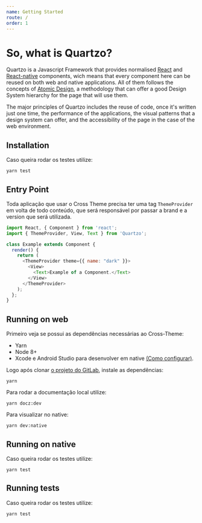 ```yaml
---
name: Getting Started
route: /
order: 1
---
```


# So, what is Quartzo?

Quartzo is a Javascript Framework that provides normalised [React](https://github.com/facebook/react) and [React-native](https://github.com/facebook/react-native) components, wich means that every component here can be reused on both web and native applications.
All of them follows the concepts of [Atomic Design](http://bradfrost.com/blog/post/atomic-web-design/), a methodology that can offer a good Design System hierarchy for the page that will use them.


The major principles of Quartzo includes the reuse of code, once it's written just one time, the performance of the applications, the visual patterns that a design system can offer, and the accessibility of the page in the case of the web environment.

## Installation

Caso queira rodar os testes utilize:

```
yarn test
```

## Entry Point

Toda aplicação que usar o Cross Theme precisa ter uma tag `ThemeProvider` em volta de todo conteúdo, que será responsável por passar a brand e a version que será utilizada.

``` javascript
import React, { Component } from 'react';
import { ThemeProvider, View, Text } from 'Quartzo';

class Example extends Component {
  render() {
    return (
      <ThemeProvider theme={{ name: "dark" }}>
        <View>
          <Text>Example of a Component.</Text>
        </View>
      </ThemeProvider>
    );
  };
}
```

## Running on web

Primeiro veja se possui as dependências necessárias ao Cross-Theme:
- Yarn
- Node 8+
- Xcode e Android Studio para desenvolver em native [(Como configurar)](https://facebook.github.io/react-native/docs/getting-started.html).

Logo após clonar [o projeto do GitLab](http://gitlab.b2w/team/b2c-product-page/cross-theme), instale as dependências:

```
yarn
```

Para rodar a documentação local utilize:

```
yarn docz:dev
```

Para visualizar no native:

```
yarn dev:native
```

## Running on native

Caso queira rodar os testes utilize:

```
yarn test
```

## Running tests

Caso queira rodar os testes utilize:

```
yarn test
```